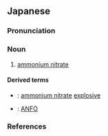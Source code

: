 ==Japanese==
{{ja-kanjitab|しょう|あん|yomi=o}}

===Pronunciation===
{{ja-pron|yomi=o|しょうあん|acc=0|acc_ref=DJR|acc2=1|acc2_ref=DJR}}

===Noun===
{{ja-noun|しょうあん|hhira=せうあん}}

# {{lb|ja|inorganic compound|sort=しょうあん}} [[ammonium nitrate]]

====Derived terms====
* {{ja-r|硝安爆薬|しょうあん ばくやく}}: [[ammonium nitrate]] [[explosive]]
* {{ja-r|硝安油剤爆薬|しょうあん ゆざい ばくやく}}: [[ANFO]]

===References===
<references/>